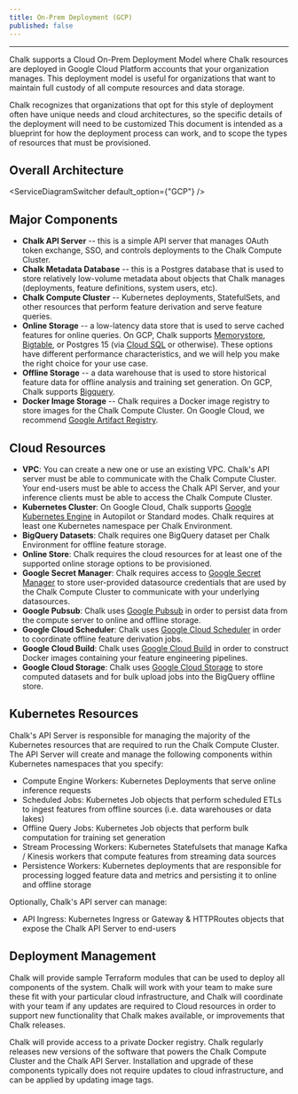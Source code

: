 ```yaml
---
title: On-Prem Deployment (GCP)
published: false
---
```



---


Chalk supports a Cloud On-Prem Deployment Model where Chalk resources are deployed in Google Cloud Platform accounts
that your organization manages. This deployment model is useful for organizations that want to
maintain full custody of all compute resources and data storage.

Chalk recognizes that organizations that opt for this style of deployment often have unique
needs and cloud architectures, so the specific details of the deployment will need to be customized
This document is intended as a blueprint for how the deployment process can work, and to scope the types of
resources that must be provisioned.

## Overall Architecture

<ServiceDiagramSwitcher default_option={"GCP"} />

## Major Components

- **Chalk API Server** -- this is a simple API server that manages OAuth token exchange, SSO, and controls deployments to the Chalk Compute Cluster.
- **Chalk Metadata Database** -- this is a Postgres database that is used to store relatively low-volume metadata about objects that Chalk manages (deployments, feature definitions, system users, etc).
- **Chalk Compute Cluster** -- Kubernetes deployments, StatefulSets, and other resources that perform feature derivation and serve feature queries.
- **Online Storage** -- a low-latency data store that is used to serve cached features for online queries. On GCP, Chalk supports [Memorystore](https://cloud.google.com/memorystore), [Bigtable](https://cloud.google.com/bigtable), or Postgres 15 (via [Cloud SQL](https://cloud.google.com/sql/docs/postgres) or otherwise). These options have different performance characteristics, and we will help you make the right choice for your use case.
- **Offline Storage** -- a data warehouse that is used to store historical feature data for offline analysis and training set generation. On GCP, Chalk supports [Bigquery](https://cloud.google.com/bigquery).
- **Docker Image Storage** -- Chalk requires a Docker image registry to store images for the Chalk Compute Cluster. On Google Cloud, we recommend [Google Artifact Registry](https://cloud.google.com/artifact-registry).

## Cloud Resources

- **VPC**: You can create a new one or use an existing VPC. Chalk's API server must be able to communicate with the Chalk Compute Cluster. Your end-users must be able to access the Chalk API Server, and your inference clients must be able to access the Chalk Compute Cluster.
- **Kubernetes Cluster**: On Google Cloud, Chalk supports [Google Kubernetes Engine](https://cloud.google.com/kubernetes-engine) in Autopilot or Standard modes. Chalk requires at least one Kubernetes namespace per Chalk Environment.
- **BigQuery Datasets**: Chalk requires one BigQuery dataset per Chalk Environment for offline feature storage.
- **Online Store**: Chalk requires the cloud resources for at least one of the supported online storage options to be provisioned.
- **Google Secret Manager**: Chalk requires access to [Google Secret Manager](https://cloud.google.com/secret-manager) to store user-provided datasource credentials that are used by the Chalk Compute Cluster to communicate with your underlying datasources.
- **Google Pubsub**: Chalk uses [Google Pubsub](https://cloud.google.com/pubsub) in order to persist data from the compute server to online and offline storage.
- **Google Cloud Scheduler**: Chalk uses [Google Cloud Scheduler](https://cloud.google.com/scheduler) in order to coordinate offline feature derivation jobs.
- **Google Cloud Build**: Chalk uses [Google Cloud Build](https://cloud.google.com/build) in order to construct Docker images containing your feature engineering pipelines.
- **Google Cloud Storage**: Chalk uses [Google Cloud Storage](https://cloud.google.com/storage) to store computed datasets and for bulk upload jobs into the BigQuery offline store.

## Kubernetes Resources

Chalk's API Server is responsible for managing the majority of the Kubernetes resources that are required to run the Chalk Compute Cluster. The API Server will create and manage the following components within Kubernetes namespaces that you specify:

- Compute Engine Workers: Kubernetes Deployments that serve online inference requests
- Scheduled Jobs: Kubernetes Job objects that perform scheduled ETLs to ingest features from offline sources (i.e. data warehouses or data lakes)
- Offline Query Jobs: Kubernetes Job objects that perform bulk computation for training set generation
- Stream Processing Workers: Kubernetes Statefulsets that manage Kafka / Kinesis workers that compute features from streaming data sources
- Persistence Workers: Kubernetes deployments that are responsible for processing logged feature data and metrics and persisting it to online and offline storage

Optionally, Chalk's API server can manage:

- API Ingress: Kubernetes Ingress or Gateway & HTTPRoutes objects that expose the Chalk API Server to end-users

## Deployment Management

Chalk will provide sample Terraform modules that can be used to deploy all components of the system. Chalk will work with your
team to make sure these fit with your particular cloud infrastructure, and Chalk will coordinate with your team
if any updates are required to Cloud resources in order to support new functionality that Chalk makes available,
or improvements that Chalk releases.

Chalk will provide access to a private Docker registry. Chalk regularly releases new versions of the software
that powers the Chalk Compute Cluster and the Chalk API Server. Installation and upgrade of these components typically
does not require updates to cloud infrastructure, and can be applied by updating image tags.
